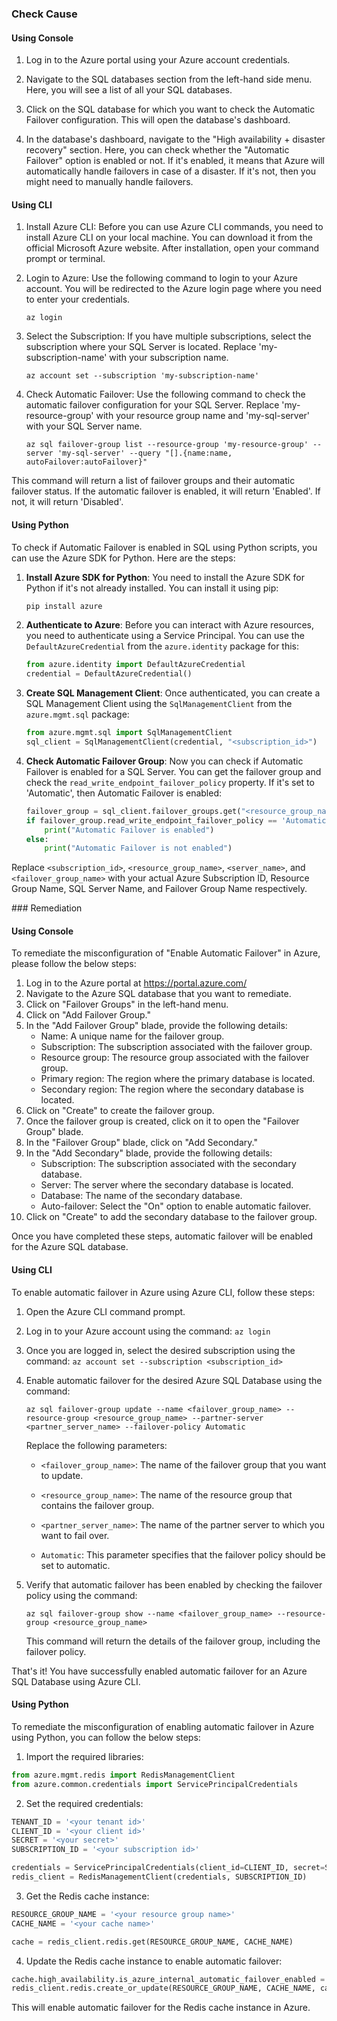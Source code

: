 

<Tabs><Tab title='Cause'>
### Check Cause

#### Using Console

1. Log in to the Azure portal using your Azure account credentials.

2. Navigate to the SQL databases section from the left-hand side menu. Here, you will see a list of all your SQL databases.

3. Click on the SQL database for which you want to check the Automatic Failover configuration. This will open the database's dashboard.

4. In the database's dashboard, navigate to the "High availability + disaster recovery" section. Here, you can check whether the "Automatic Failover" option is enabled or not. If it's enabled, it means that Azure will automatically handle failovers in case of a disaster. If it's not, then you might need to manually handle failovers.

#### Using CLI

1. Install Azure CLI: Before you can use Azure CLI commands, you need to install Azure CLI on your local machine. You can download it from the official Microsoft Azure website. After installation, open your command prompt or terminal.

2. Login to Azure: Use the following command to login to your Azure account. You will be redirected to the Azure login page where you need to enter your credentials.
   ```
   az login
   ```
3. Select the Subscription: If you have multiple subscriptions, select the subscription where your SQL Server is located. Replace 'my-subscription-name' with your subscription name.
   ```
   az account set --subscription 'my-subscription-name'
   ```
4. Check Automatic Failover: Use the following command to check the automatic failover configuration for your SQL Server. Replace 'my-resource-group' with your resource group name and 'my-sql-server' with your SQL Server name.
   ```
   az sql failover-group list --resource-group 'my-resource-group' --server 'my-sql-server' --query "[].{name:name, autoFailover:autoFailover}"
   ```
This command will return a list of failover groups and their automatic failover status. If the automatic failover is enabled, it will return 'Enabled'. If not, it will return 'Disabled'.

#### Using Python

To check if Automatic Failover is enabled in SQL using Python scripts, you can use the Azure SDK for Python. Here are the steps:

1. **Install Azure SDK for Python**: You need to install the Azure SDK for Python if it's not already installed. You can install it using pip:
   ```python
   pip install azure
   ```

2. **Authenticate to Azure**: Before you can interact with Azure resources, you need to authenticate using a Service Principal. You can use the `DefaultAzureCredential` from the `azure.identity` package for this:
   ```python
   from azure.identity import DefaultAzureCredential
   credential = DefaultAzureCredential()
   ```

3. **Create SQL Management Client**: Once authenticated, you can create a SQL Management Client using the `SqlManagementClient` from the `azure.mgmt.sql` package:
   ```python
   from azure.mgmt.sql import SqlManagementClient
   sql_client = SqlManagementClient(credential, "<subscription_id>")
   ```

4. **Check Automatic Failover Group**: Now you can check if Automatic Failover is enabled for a SQL Server. You can get the failover group and check the `read_write_endpoint_failover_policy` property. If it's set to 'Automatic', then Automatic Failover is enabled:
   ```python
   failover_group = sql_client.failover_groups.get("<resource_group_name>", "<server_name>", "<failover_group_name>")
   if failover_group.read_write_endpoint_failover_policy == 'Automatic':
       print("Automatic Failover is enabled")
   else:
       print("Automatic Failover is not enabled")
   ```

Replace `<subscription_id>`, `<resource_group_name>`, `<server_name>`, and `<failover_group_name>` with your actual Azure Subscription ID, Resource Group Name, SQL Server Name, and Failover Group Name respectively.

</Tab>

<Tab title='Remediation'>
### Remediation

#### Using Console

To remediate the misconfiguration of "Enable Automatic Failover" in Azure, please follow the below steps:

1. Log in to the Azure portal at https://portal.azure.com/
2. Navigate to the Azure SQL database that you want to remediate.
3. Click on "Failover Groups" in the left-hand menu.
4. Click on "Add Failover Group."
5. In the "Add Failover Group" blade, provide the following details:
   - Name: A unique name for the failover group.
   - Subscription: The subscription associated with the failover group.
   - Resource group: The resource group associated with the failover group.
   - Primary region: The region where the primary database is located.
   - Secondary region: The region where the secondary database is located.
6. Click on "Create" to create the failover group.
7. Once the failover group is created, click on it to open the "Failover Group" blade.
8. In the "Failover Group" blade, click on "Add Secondary."
9. In the "Add Secondary" blade, provide the following details:
   - Subscription: The subscription associated with the secondary database.
   - Server: The server where the secondary database is located.
   - Database: The name of the secondary database.
   - Auto-failover: Select the "On" option to enable automatic failover.
10. Click on "Create" to add the secondary database to the failover group.

Once you have completed these steps, automatic failover will be enabled for the Azure SQL database.

#### Using CLI

To enable automatic failover in Azure using Azure CLI, follow these steps:

1. Open the Azure CLI command prompt.

2. Log in to your Azure account using the command: `az login`

3. Once you are logged in, select the desired subscription using the command: `az account set --subscription <subscription_id>`

4. Enable automatic failover for the desired Azure SQL Database using the command: 

   `az sql failover-group update --name <failover_group_name> --resource-group <resource_group_name> --partner-server <partner_server_name> --failover-policy Automatic`

   Replace the following parameters:
   
   - `<failover_group_name>`: The name of the failover group that you want to update.
   
   - `<resource_group_name>`: The name of the resource group that contains the failover group.
   
   - `<partner_server_name>`: The name of the partner server to which you want to fail over.
   
   - `Automatic`: This parameter specifies that the failover policy should be set to automatic.

5. Verify that automatic failover has been enabled by checking the failover policy using the command: 

   `az sql failover-group show --name <failover_group_name> --resource-group <resource_group_name>`

   This command will return the details of the failover group, including the failover policy.

That's it! You have successfully enabled automatic failover for an Azure SQL Database using Azure CLI.

#### Using Python

To remediate the misconfiguration of enabling automatic failover in Azure using Python, you can follow the below steps:

1. Import the required libraries:

```python
from azure.mgmt.redis import RedisManagementClient
from azure.common.credentials import ServicePrincipalCredentials
```

2. Set the required credentials:

```python
TENANT_ID = '<your tenant id>'
CLIENT_ID = '<your client id>'
SECRET = '<your secret>'
SUBSCRIPTION_ID = '<your subscription id>'

credentials = ServicePrincipalCredentials(client_id=CLIENT_ID, secret=SECRET, tenant=TENANT_ID)
redis_client = RedisManagementClient(credentials, SUBSCRIPTION_ID)
```

3. Get the Redis cache instance:

```python
RESOURCE_GROUP_NAME = '<your resource group name>'
CACHE_NAME = '<your cache name>'

cache = redis_client.redis.get(RESOURCE_GROUP_NAME, CACHE_NAME)
```

4. Update the Redis cache instance to enable automatic failover:

```python
cache.high_availability.is_azure_internal_automatic_failover_enabled = True
redis_client.redis.create_or_update(RESOURCE_GROUP_NAME, CACHE_NAME, cache)
```

This will enable automatic failover for the Redis cache instance in Azure.


</Tab>
</Tabs>